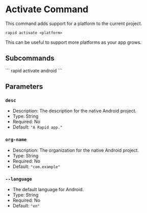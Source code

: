 # Activate Command

This command adds support for a platform to the current project.

```
rapid activate <platform>
```

This can be useful to support more platforms as your app grows.

## Subcommands

<Accordion title="rapid activate android">
```
rapid activate android
```

## Parameters

### `desc`

- Description: The description for the native Android project.
- Type: String
- Required: No
- Default: `"A Rapid app."`

### `org-name`

- Description: The organization for the native Android project.
- Type: String
- Required: No
- Default: `"com.example"`

### `--language`

- The default language for Android.
- Type: String
- Required: No
- Default: `"en"`

</Accordion>
